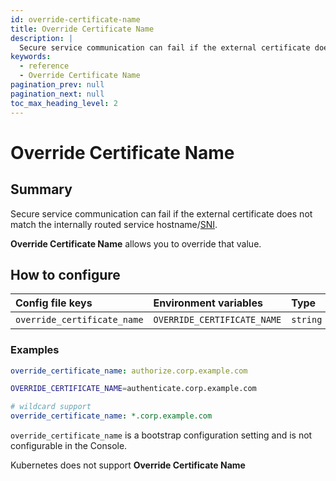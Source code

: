 ```yaml
---
id: override-certificate-name
title: Override Certificate Name
description: |
  Secure service communication can fail if the external certificate does not match the internally routed service hostname/SNI.
keywords:
  - reference
  - Override Certificate Name
pagination_prev: null
pagination_next: null
toc_max_heading_level: 2
---
```



# Override Certificate Name

## Summary

Secure service communication can fail if the external certificate does not match the internally routed service hostname/[SNI](https://en.wikipedia.org/wiki/Server_Name_Indication).

**Override Certificate Name** allows you to override that value.

## How to configure

<Tabs>
<TabItem value="Core" label="Core">

| **Config file keys** | **Environment variables** | **Type** | **Usage** |
| :-- | :-- | :-- | :-- |
| `override_certificate_name` | `OVERRIDE_CERTIFICATE_NAME` | `string` | **optional** |

### Examples

```yaml
override_certificate_name: authorize.corp.example.com
```

```bash
OVERRIDE_CERTIFICATE_NAME=authenticate.corp.example.com
```

```yaml
# wildcard support
override_certificate_name: *.corp.example.com
```

</TabItem>
<TabItem value="Enterprise" label="Enterprise">

`override_certificate_name` is a bootstrap configuration setting and is not configurable in the Console.

</TabItem>
<TabItem value="Kubernetes" label="Kubernetes">

Kubernetes does not support **Override Certificate Name**

</TabItem>
</Tabs>
